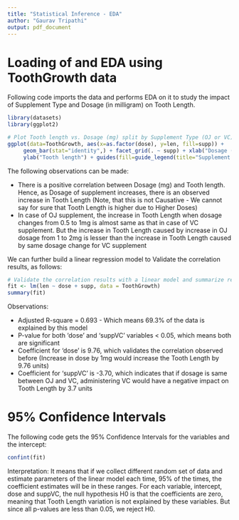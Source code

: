 ```yaml
---
title: "Statistical Inference - EDA"
author: "Gaurav Tripathi"
output: pdf_document
---
```


# Loading of and EDA using ToothGrowth data

Following code imports the data and performs EDA on it to study the impact of Supplement Type and Dosage (in milligram) on Tooth Length.

```r
library(datasets)
library(ggplot2)

# Plot Tooth length vs. Dosage (mg) split by Supplement Type (OJ or VC)
ggplot(data=ToothGrowth, aes(x=as.factor(dose), y=len, fill=supp)) +
     geom_bar(stat="identity",) + facet_grid(. ~ supp) + xlab("Dosage (milligram)") +
     ylab("Tooth length") + guides(fill=guide_legend(title="Supplement type"))
```

The following observations can be made:

- There is a positive correlation between Dosage (mg) and Tooth length. Hence, as Dosage of supplement increases, there is an observed increase in Tooth Length (Note, that this is not Causative - We cannot say for sure that Tooth Length is higher due to Higher Doses)
- In case of OJ supplement, the increase in Tooth Length when dosage changes from 0.5 to 1mg is almost same as that in case of VC supplement. But the increase in Tooth Length caused by increase in OJ dosage from 1 to 2mg is lesser than the increase in Tooth Length caused by same dosage change for VC supplement

We can further build a linear regression model to Validate the correlation results, as follows:

```r
# Validate the correlation results with a linear model and summarize results
fit <- lm(len ~ dose + supp, data = ToothGrowth)
summary(fit)
```

Observations:

- Adjusted R-square = 0.693 - Which means 69.3% of the data is explained by this model
- P-value for both 'dose' and 'suppVC' variables < 0.05, which means both are significant
- Coefficient for 'dose' is 9.76, which validates the correlation observed before (Increase in dose by 1mg would increase the Tooth Length by 9.76 units)
- Coefficient for 'suppVC' is -3.70, which indicates that if dosage is same between OJ and VC, administering VC would have a negative impact on Tooth Length by 3.7 units

# 95% Confidence Intervals

The following code gets the 95% Confidence Intervals for the variables and the intercept:
```r
confint(fit)
```
Interpretation: It means that if we collect different random set of data and estimate parameters of the linear model each time, 95% of the times, the coefficient estimates will be in these ranges. For each variable, intercept, dose and suppVC, the null hypothesis H0 is that the coefficients are zero, meaning that Tooth Length variation is not explained by these variables. But since all p-values are less than 0.05, we reject H0.